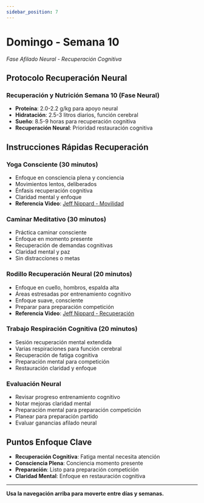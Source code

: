 ```yaml
---
sidebar_position: 7
---
```



<WorkoutNav weekNumber={10} />

# Domingo - Semana 10

_Fase Afilado Neural - Recuperación Cognitiva_

## Protocolo Recuperación Neural

### Recuperación y Nutrición Semana 10 (Fase Neural)
- **Proteína**: 2.0-2.2 g/kg para apoyo neural
- **Hidratación**: 2.5-3 litros diarios, función cerebral
- **Sueño**: 8.5-9 horas para recuperación cognitiva
- **Recuperación Neural**: Prioridad restauración cognitiva

## Instrucciones Rápidas Recuperación

### Yoga Consciente (30 minutos)
- Enfoque en consciencia plena y conciencia
- Movimientos lentos, deliberados
- Énfasis recuperación cognitiva
- Claridad mental y enfoque
- **Referencia Video**: [Jeff Nippard - Movilidad](https://www.youtube.com/watch?v=8wPpK6xW9s8)

### Caminar Meditativo (30 minutos)
- Práctica caminar consciente
- Enfoque en momento presente
- Recuperación de demandas cognitivas
- Claridad mental y paz
- Sin distracciones o metas

### Rodillo Recuperación Neural (20 minutos)
- Enfoque en cuello, hombros, espalda alta
- Áreas estresadas por entrenamiento cognitivo
- Enfoque suave, consciente
- Preparar para preparación competición
- **Referencia Video**: [Jeff Nippard - Recuperación](https://www.youtube.com/watch?v=8wPpK6xW9s8)

### Trabajo Respiración Cognitiva (20 minutos)
- Sesión recuperación mental extendida
- Varias respiraciones para función cerebral
- Recuperación de fatiga cognitiva
- Preparación mental para competición
- Restauración claridad y enfoque

### Evaluación Neural
- Revisar progreso entrenamiento cognitivo
- Notar mejoras claridad mental
- Preparación mental para preparación competición
- Planear para preparación partido
- Evaluar ganancias afilado neural

## Puntos Enfoque Clave

- **Recuperación Cognitiva**: Fatiga mental necesita atención
- **Consciencia Plena**: Conciencia momento presente
- **Preparación**: Listo para preparación competición
- **Claridad Mental**: Enfoque en restauración cognitiva

---

**Usa la navegación arriba para moverte entre días y semanas.**